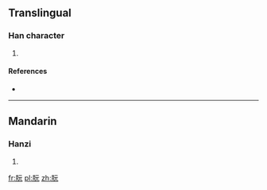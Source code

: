 ==Translingual==

===Han character===
{{Han char|rn=74|rad=月|as=04|sn=8|four=7121<sub>1</sub>|canj=月一一山 (BMMU)}}

# {{defn|Han|sort=月04}}

====References====
* {{Han ref|kx=0504.280|dkj=14339|dj=0883.080|hdz=32046.150|uh=670A|ud=26378|bh=CCD2|bd=52434}}

----

==Mandarin==

===Hanzi===
{{cmn-hanzi|pin=[[fén]] ([[fen2]]), [[ruǎn]] ([[ruan3]])|wg=fen<sup>2</sup>, juan<sup>3</sup>}}

# {{defn|Mandarin|sort=月04}}

[[fr:朊]]
[[pl:朊]]
[[zh:朊]]